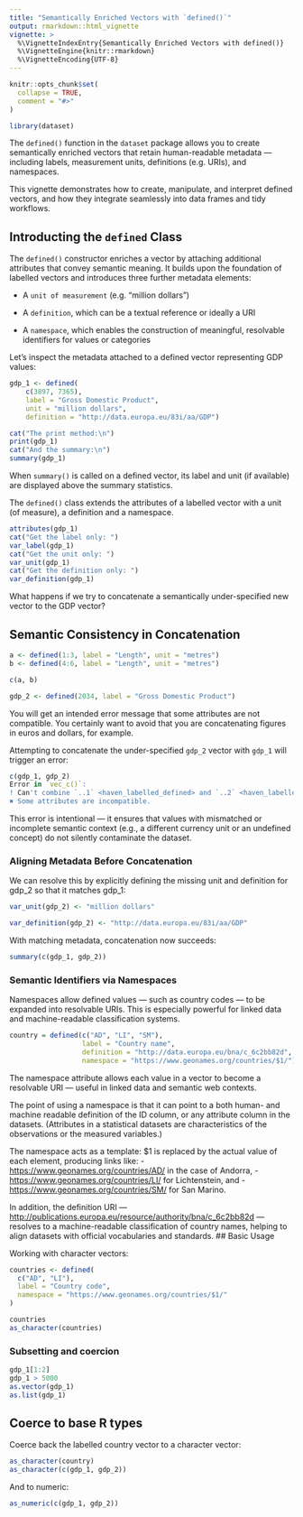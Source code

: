```yaml
---
title: "Semantically Enriched Vectors with `defined()`"
output: rmarkdown::html_vignette
vignette: >
  %\VignetteIndexEntry{Semantically Enriched Vectors with defined()}
  %\VignetteEngine{knitr::rmarkdown}
  %\VignetteEncoding{UTF-8}
---
```


```r
knitr::opts_chunk$set(
  collapse = TRUE,
  comment = "#>"
)
```

```r
library(dataset)
```

The `defined()` function in the `dataset` package allows you to create semantically enriched vectors that retain human-readable metadata — including labels, measurement units, definitions (e.g. URIs), and namespaces.

This vignette demonstrates how to create, manipulate, and interpret defined vectors, and how they integrate seamlessly into data frames and tidy workflows.

## Introducting the  `defined` Class

The `defined()` constructor enriches a vector by attaching additional attributes that convey semantic meaning. It builds upon the foundation of labelled vectors and introduces three further metadata elements:

-  A `unit of measurement` (e.g. "million dollars")

-  A `definition`, which can be a textual reference or ideally a URI

-  A `namespace`, which enables the construction of meaningful, resolvable identifiers for values or categories

Let’s inspect the metadata attached to a defined vector representing GDP values:

```r
gdp_1 <- defined(
    c(3897, 7365), 
    label = "Gross Domestic Product", 
    unit = "million dollars", 
    definition = "http://data.europa.eu/83i/aa/GDP")

cat("The print method:\n")
print(gdp_1)
cat("And the summary:\n")
summary(gdp_1)
```
When `summary()` is called on a defined vector, its label and unit (if available) are displayed above the summary statistics.

The `defined()` class extends the attributes of a labelled vector with a unit (of measure), a definition and a namespace. 

```r
attributes(gdp_1)
cat("Get the label only: ")
var_label(gdp_1)
cat("Get the unit only: ")
var_unit(gdp_1)
cat("Get the definition only: ")
var_definition(gdp_1)
```

What happens if we try to concatenate a semantically under-specified new vector to the GDP vector?

## Semantic Consistency in Concatenation

```r
a <- defined(1:3, label = "Length", unit = "metres")
b <- defined(4:6, label = "Length", unit = "metres")

c(a, b)
```


```r
gdp_2 <- defined(2034, label = "Gross Domestic Product")
```

You will get an intended error message that some attributes are not compatible. You certainly want to avoid that you are concatenating figures in euros and dollars, for example.

Attempting to concatenate the under-specified `gdp_2` vector with `gdp_1` will trigger an error:

```r
c(gdp_1, gdp_2)
Error in `vec_c()`:
! Can't combine `..1` <haven_labelled_defined> and `..2` <haven_labelled_defined>.
✖ Some attributes are incompatible.
```
This error is intentional — it ensures that values with mismatched or incomplete semantic context (e.g., a different currency unit or an undefined concept) do not silently contaminate the dataset.

### Aligning Metadata Before Concatenation
We can resolve this by explicitly defining the missing unit and definition for gdp_2 so that it matches gdp_1:

```r
var_unit(gdp_2) <- "million dollars"
```


```r
var_definition(gdp_2) <- "http://data.europa.eu/83i/aa/GDP"
```

With matching metadata, concatenation now succeeds:

```r
summary(c(gdp_1, gdp_2))
```
### Semantic Identifiers via Namespaces

Namespaces allow defined values — such as country codes — to be expanded into resolvable URIs. This is especially powerful for linked data and machine-readable classification systems.

```r
country = defined(c("AD", "LI", "SM"), 
                  label = "Country name", 
                  definition = "http://data.europa.eu/bna/c_6c2bb82d", 
                  namespace = "https://www.geonames.org/countries/$1/")
```

The namespace attribute allows each value in a vector to become a resolvable URI — useful in linked data and semantic web contexts.

The point of using a namespace is that it can point to a both human- and machine readable definition of the ID column, or any attribute column in the datasets. (Attributes in a statistical datasets are characteristics of the observations or the measured variables.)

The namespace acts as a template: $1 is replaced by the actual value of each element, producing links like:
- <https://www.geonames.org/countries/AD/> in the case of Andorra, 
- <https://www.geonames.org/countries/LI/> for Lichtenstein, and 
- <https://www.geonames.org/countries/SM/> for San Marino. 

In addition, the definition URI — <http://publications.europa.eu/resource/authority/bna/c_6c2bb82d> — resolves to a machine-readable classification of country names, helping to align datasets with official vocabularies and standards.
## Basic Usage

Working with character vectors:

```r
countries <- defined(
  c("AD", "LI"),
  label = "Country code",
  namespace = "https://www.geonames.org/countries/$1/"
)

countries
as_character(countries)
```
### Subsetting and coercion

```r
gdp_1[1:2]
gdp_1 > 5000
as.vector(gdp_1)
as.list(gdp_1)
```



## Coerce to base R types

Coerce back the labelled country vector to a character vector:

```r
as_character(country)
as_character(c(gdp_1, gdp_2))
```
And to numeric:

```r
as_numeric(c(gdp_1, gdp_2))
```
